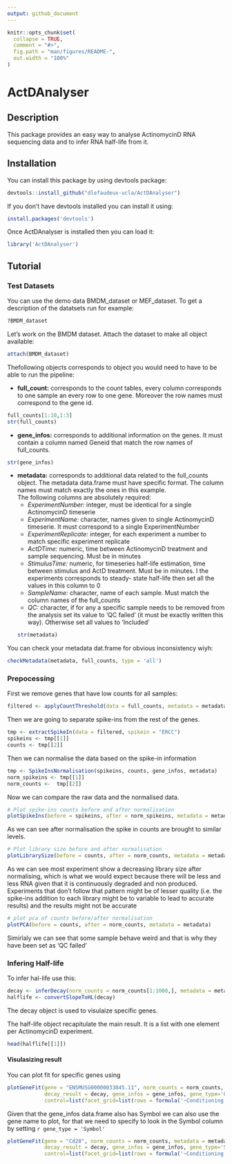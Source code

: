 ```yaml
---
output: github_document
---
```


<!-- README.md is generated from README.Rmd. Please edit that file -->

```r
knitr::opts_chunk$set(
  collapse = TRUE,
  comment = "#>",
  fig.path = "man/figures/README-",
  out.width = "100%"
)
```

# ActDAnalyser

<!-- badges: start -->
<!-- badges: end -->

## Description

This package provides an easy way to analyse ActinomycinD RNA sequencing data
and to infer RNA half-life from it.

## Installation

You can install this package by using devtools package:    
```r
devtools::install_github("dlefaudeux-ucla/ActDAnalyser")
```
If you don't have devtools installed you can install it using:
```r
install.packages('devtools')
```

Once ActDAnalyser is installed then you can load it:
```r
library('ActDAnalyser')
```

## Tutorial

### Test Datasets
You can use the demo data BMDM_dataset or MEF_dataset. To get a description of 
the datatsets run for example:
```r
?BMDM_dataset
```

Let's work on the BMDM dataset. Attach the dataset to make all object available:
```r
attach(BMDM_dataset)
```

Thefollowing objects corresponds to object you would need to have to be able to 
run the pipeline:

* **full_count:** corresponds to the count tables, every column corresponds to one 
sample an every row to one gene. Moreover the row names must correspond to the 
gene id.
```r
full_counts[1:10,1:3]
str(full_counts)
```
* **gene_infos:** corresponds to additional information on the genes. It must 
contain a column named Geneid that match the row names of full_counts.
```r
str(gene_infos)
```
* **metadata:** corresponds to additional data related to the full_counts object. 
The metadata data.frame must have specific format. The column names must match 
exactly the ones in this example.     
The following columns are absolutely required:  
  * _ExperimentNumber:_ integer, must be identical for a single ActinomycinD timeserie
  * _ExperimentName:_ character, names given to single ActinomycinD timeserie. 
  It must correspond to a single ExperimentNumber
  * _ExperimentReplicate:_ integer, for each experiment a number to match specific 
  experiment replicate
  * _ActDTime:_ numeric, time between ActinomycinD treatment and sample sequencing. 
  Must be in minutes
  * _StimulusTime:_ numeric, for timeseries half-life estimation, time between stimulus
  and ActD treatment. Must be in minutes. I the experiments corresponds to steady-
  state half-life then set all the values in this column to 0
  * _SampleName:_ character, name of each sample. Must match the column names of the 
  full_counts
  * _QC:_ character, if for any a specific sample needs to be removed from the analysis
  set its value to 'QC failed' (it must be exactly written this way). Otherwise set
  all values to 'Included'
```r
str(metadata)
```

You can check your metadata dat.frame for obvious inconsistency wiyh:
```r
checkMetadata(metadata, full_counts, type = 'all')
```

### Prepocessing
First we remove genes that have low counts for all samples:
```r
filtered <- applyCountThreshold(data = full_counts, metadata = metadata, threshold=32)
```

Then we are going to separate spike-ins from the rest of the genes.
```r
tmp <- extractSpikeIn(data = filtered, spikein = "ERCC")
spikeins <- tmp[[1]]
counts <- tmp[[2]]
```

Then we can normalise the data based on the spike-in information
```r
tmp <- SpikeInsNormalisation(spikeins, counts, gene_infos, metadata)
norm_spikeins <- tmp[[1]]
norm_counts <-  tmp[[2]]
```

Now we can compare the raw data and the normalised data.
```r
# Plot spike-ins counts before and after normalisation
plotSpikeIns(before = spikeins, after = norm_spikeins, metadata = metadata)
```

As we can see after normalisation the spike in counts are brought to similar levels.

```r
# Plot library size before and after normalisation
plotLibrarySize(before = counts, after = norm_counts, metadata = metadata)
```

As we can see most experiment show a decreasing library size after normalising, 
which is what we would expect because there will be less and less RNA given that
it is continuously degraded and non produced.    
Experiments that don't follow that pattern might be of lesser quality (i.e. the 
spike-ins addition to each library might be to variable to lead to accurate results) 
and the results might not be accurate

```r
# plot pca of counts before/after normalisation
plotPCA(before = counts, after = norm_counts, metadata = metadata)
```

Simirlaly we can see that some sample behave weird and that is why they have been 
set as 'QC failed'

### Infering Half-life
To infer hal-life use this:
```r
decay <- inferDecay(norm_counts = norm_counts[1:1000,], metadata = metadata, threshold = 32)
halflife <- convertSlopeToHL(decay)
```

The decay object is used to visulaize specific genes.   

The half-life object recapitulate the main result. It is a list with one element 
per ActinomycinD experiment.

```r
head(halflife[[1]])
```

#### Visulasizing result
You can plot fit for specific genes using

```r
plotGeneFit(gene = "ENSMUSG00000033845.11", norm_counts = norm_counts, metadata = metadata,
            decay_result = decay, gene_infos = gene_infos, gene_type='Geneid', 
            control=list(facet_grid=list(rows = formula('~Conditioning')), theme = list(aspect.ratio=1)))
```

Given that the gene_infos data.frame also has Symbol we can also use the gene name to plot,
for that we need to specify to look in the Symbol column by setting `r gene_type = 'Symbol'`
```r
plotGeneFit(gene = "Cd28", norm_counts = norm_counts, metadata = metadata,
            decay_result = decay, gene_infos = gene_infos, gene_type='Symbol', 
            control=list(facet_grid=list(rows = formula('~Conditioning')), theme = list(aspect.ratio=1)))
```

